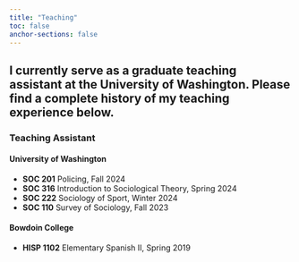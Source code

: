 ```yaml
---
title: "Teaching"
toc: false
anchor-sections: false
---
```


I currently serve as a graduate teaching assistant at the University of Washington. Please find a complete history of my teaching experience below.
---

### **Teaching Assistant**

#### University of Washington

-   **SOC 201** Policing, Fall 2024
-   **SOC 316** Introduction to Sociological Theory, Spring 2024
-   **SOC 222** Sociology of Sport, Winter 2024
-   **SOC 110** Survey of Sociology, Fall 2023

#### Bowdoin College

-   **HISP 1102** Elementary Spanish II, Spring 2019
